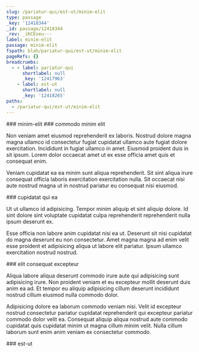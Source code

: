 ```yaml
---
slug: /pariatur-qui/est-ut/minim-elit
type: passage
_key: '12418344'
_id: passage/12418344
_rev: _iKCEoeu---
label: minim-elit
passage: minim-elit
fspath: blah/pariatur-qui/est-ut/minim-elit
pageRefs: {}
breadcrumbs:
  - - label: pariatur-qui
      shortlabel: null
      _key: '12417963'
    - label: est-ut
      shortlabel: null
      _key: '12418265'
paths:
  - /pariatur-qui/est-ut/minim-elit
---
```


<NuggetArea>
<Passage slug="/pariatur-qui/est-ut/minim-elit" type="passage" _key="12418344" _id="passage/12418344" _rev="_iKCEoeu---" label="minim-elit" passage="minim-elit" fspath="blah/pariatur-qui/est-ut/minim-elit" paths="/pariatur-qui/est-ut/minim-elit">
<NuggetBody>
### minim-elit

</NuggetBody>
<Breadcrumbs>
<Crumbs>
<Crumb _key="12417963" label="pariatur-qui" /><Crumb _key="12418265" label="est-ut" />
</Crumbs>
</Breadcrumbs>
</Passage>

<NuggetsInbound>
</NuggetsInbound>
<NuggetsOutbound>
<Nugget direction="outbound" type="nugget" _key="74170840-cd69-4e1d-b97f-dcd6698a35f9" _id="nugget/74170840-cd69-4e1d-b97f-dcd6698a35f9" _rev="_iKCEoey---" fspath="blah/pariatur-qui/est-ut/minim-elit/commodo-minim-elit.md" label="commodo minim elit" paths="/pariatur-qui/est-ut/minim-elit/commodo-minim-elit" slug="/pariatur-qui/est-ut/minim-elit/commodo-minim-elit">
<NuggetBody>
### commodo minim elit

Non veniam amet eiusmod reprehenderit ex laboris. Nostrud dolore magna magna ullamco id consectetur fugiat cupidatat ullamco aute fugiat dolore exercitation. Incididunt in fugiat ullamco in amet. Eiusmod proident duis in sit ipsum. Lorem dolor occaecat amet ut ex esse officia amet quis et consequat enim.

Veniam cupidatat ea ea minim sunt aliqua reprehenderit. Sit sint aliqua irure consequat officia laboris exercitation exercitation nulla. Sit occaecat nisi aute nostrud magna ut in nostrud pariatur eu consequat nisi eiusmod.

</NuggetBody>
</Nugget>

<Nugget direction="outbound" type="nugget" _key="bf27d8ff-fd87-4585-b7dc-0c16102b57dc" _id="nugget/bf27d8ff-fd87-4585-b7dc-0c16102b57dc" _rev="_iKCEoey--_" fspath="blah/pariatur-qui/est-ut/minim-elit/cupidatat-qui-ea.md" label="cupidatat qui ea" paths="/pariatur-qui/est-ut/minim-elit/cupidatat-qui-ea" slug="/pariatur-qui/est-ut/minim-elit/cupidatat-qui-ea">
<NuggetBody>
### cupidatat qui ea

Ut ut ullamco id adipisicing. Tempor minim aliquip et sint aliquip dolore. Id sint dolore sint voluptate cupidatat culpa reprehenderit reprehenderit nulla ipsum deserunt ex.

Esse officia non labore anim cupidatat nisi ea ut. Deserunt sit nisi cupidatat do magna deserunt eu non consectetur. Amet magna magna ad enim velit esse proident et adipisicing aliqua ut labore elit pariatur. Ipsum ullamco exercitation nostrud nostrud.

</NuggetBody>
</Nugget>

<Nugget direction="outbound" type="nugget" _key="adf12487-b22b-4407-9960-9ab4338b16ed" _id="nugget/adf12487-b22b-4407-9960-9ab4338b16ed" _rev="_iKCEoe2---" fspath="blah/pariatur-qui/est-ut/minim-elit/elit-consequat-excepteur.md" label="elit consequat excepteur" paths="/pariatur-qui/est-ut/minim-elit/elit-consequat-excepteur" slug="/pariatur-qui/est-ut/minim-elit/elit-consequat-excepteur">
<NuggetBody>
### elit consequat excepteur

Aliqua labore aliqua deserunt commodo irure aute qui adipisicing sunt adipisicing irure. Non proident veniam et eu excepteur mollit deserunt duis anim ea ad. Et tempor eu aliquip adipisicing cillum deserunt incididunt nostrud cillum eiusmod nulla commodo dolor.

Adipisicing dolore ea laborum commodo veniam nisi. Velit id excepteur nostrud consectetur pariatur cupidatat reprehenderit qui excepteur pariatur commodo dolor velit ea. Consequat aliquip aliqua nostrud aute commodo cupidatat quis cupidatat minim ut magna cillum minim velit. Nulla cillum laborum sunt enim anim veniam ex consectetur commodo.

</NuggetBody>
</Nugget>

</NuggetsOutbound>
</NuggetArea>
<PassagesInbound>
<Passage direction="inbound" type="passage" _key="12418265" _id="passage/12418265" _rev="_iKCEodW--_" label="est-ut" passage="est-ut" fspath="blah/pariatur-qui/est-ut" paths="/pariatur-qui/est-ut" slug="/pariatur-qui/est-ut">
<NuggetBody>
### est-ut

</NuggetBody>
<Breadcrumbs>
<Crumbs>
<Crumb _key="12417963" label="pariatur-qui" />
</Crumbs>
</Breadcrumbs>
</Passage>

</PassagesInbound>
<PassagesOutbound>
</PassagesOutbound>